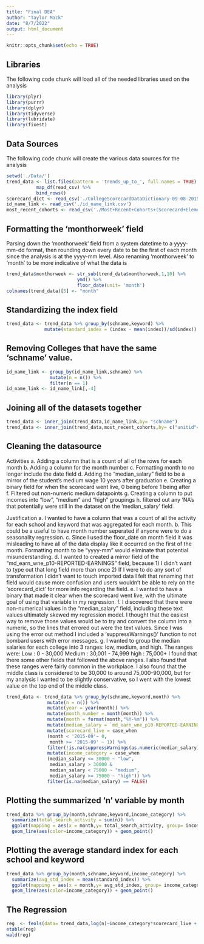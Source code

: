 ```yaml
---
title: "Final DEA"
author: "Taylor Mack"
date: "8/7/2022"
output: html_document
---
```


```r
knitr::opts_chunk$set(echo = TRUE)
```

## Libraries
The following code chunk will load all of the needed libraries used on the 
analysis

```r
library(plyr)
library(purrr)
library(dplyr)
library(tidyverse)
library(lubridate)
library(fixest)
```

## Data Sources

The following code chunk will create the various data sources for the analysis

```r
setwd('./Data/')
trend_data <- list.files(pattern = 'trends_up_to_', full.names = TRUE) %>%
           map_df(read_csv) %>%
           bind_rows()
scorecard_dict <- read_csv('./CollegeScorecardDataDictionary-09-08-2015.csv')
id_name_link <- read_csv('./id_name_link.csv')
most_recent_cohorts <- read_csv('./Most+Recent+Cohorts+(Scorecard+Elements).csv')
```
## Formatting the 'monthorweek' field

Parsing down the 'monthorweek' field from a system datetime to a yyyy-mm-dd format,
then rounding down every date to be the first of each month since the analysis is at the
yyyy-mm level. Also renaming 'monthorweek' to 'month' to be more indicative of what the data is

```r
trend_data$monthorweek <- str_sub(trend_data$monthorweek,1,10) %>%
                          ymd() %>%
                          floor_date(unit= 'month')
colnames(trend_data)[5] <- "month"
```

## Standardizing the index field

```r
trend_data <- trend_data %>% group_by(schname,keyword) %>%
              mutate(standard_index = (index - mean(index))/sd(index))
```

## Removing Colleges that have the same 'schname' value. 

```r
id_name_link <- group_by(id_name_link,schname) %>%
                mutate(n = n()) %>%
                filter(n == 1)
id_name_link <- id_name_link[,-4]
```

## Joining all of the datasets together

```r
trend_data <- inner_join(trend_data,id_name_link,by= "schname")
trend_data <- inner_join(trend_data,most_recent_cohorts,by= c("unitid"="UNITID","opeid"="OPEID"))
```

## Cleaning the datasource
  Activities
  a. Adding a column that is a count of all of the rows for each month
  b. Adding a column for the month number
  c. Formatting month to no longer include the date field
  d. Adding the "median_salary" field to be a mirror of the student's medium wage 10 years after        graduation
  e. Creating a binary field for when the scorecard went live, 0 being before 1 being after
  f. Filtered out non-numeric medium datapoints
  g. Creating a column to put incomes into "low", "medium" and "high" groupings
  h. filtered out any 'NA's that potentially were still in the dataset on the 'median_salary'
     field 
  
  Justification
  a. I wanted to have a column that was a count of all the activity for each school and keyword         that was aggregated for each month.
  b. This could be a useful to have month number seperated if anyone were to do a seasonality
     regression.
  c. Since I used the floor_date on month field it was misleading to have all of the data display       like it occurred on the first of the month. Formatting month to be "yyyy-mm" would eliminate
     that potential misunderstanding.
  d. I wanted to created a mirror field of the "md_earn_wne_p10-REPORTED-EARNINGS" field, because
     1) I didn't want to type out that long field more than once
     2) If I were to do any sort of transformation I didn't want to touch imported data
     I felt that renaming that field would cause more confusion and users wouldn't be able
     to rely on the 'scorecard_dict' for more info regarding the field.
  e. I wanted to have a binary that made it clear when the scorecard went live, with the ultimate
     goal of using that variable in my regression.
  f. I discovered that there were non-numerical values in the "median_salary" field, including 
     these text values ultimately skewed my regression model. I thought that the easiest way to 
     remove those values would be to try and convert the column into a numeric, so the lines that
     errored out were the text values. Since I was using the error out method I included a 
     'suppressWarnings()' function to not bombard users with error messages.
  g. I wanted to group the median salaries for each college into 3 ranges: low, medium, and high.
     The ranges were:
     Low : 0 - 30,000
     Medium : 30,001 - 74,999
     high : 75,000+
     I found that there some other fields that followed the above ranges. I also found that these       ranges were fairly common in the workplace. I also found that the middle class is considered
     to be 30,000 to around 75,000-90,000, but for my analysis I wanted to be slightly                  conservative, so I went with the lowest value on the top end of the middle class. 

```r
trend_data <- trend_data %>% group_by(schname,keyword,month) %>%
               mutate(n = n()) %>%
               mutate(year = year(month)) %>%
               mutate(month_number = month(month)) %>%
               mutate(month = format(month,"%Y-%m")) %>%
               mutate(median_salary = `md_earn_wne_p10-REPORTED-EARNINGS`) %>%
               mutate(scorecard_live = case_when
               (month < '2015-09'~ 0,
                month >= '2015-09' ~ 1)) %>%
               filter(!is.na(suppressWarnings(as.numeric(median_salary)))) %>%
               mutate(income_category = case_when
               (median_salary <= 30000 ~ "low",
                median_salary > 30000 &
                median_salary < 75000 ~ "medium",
                median_salary >= 75000 ~ "high")) %>%
               filter(is.na(median_salary) == FALSE)
```

## Plotting the summarized 'n' variable by month

```r
trend_data %>% group_by(month,schname,keyword,income_category) %>%
  summarize(total_search_activity = sum(n)) %>%
  ggplot(mapping = aes(x = month,y= total_search_activity, group= income_category)) +
  geom_line(aes(color=income_category)) + geom_point() 
```

## Plotting the average standard index for each school and keyword

```r
trend_data %>% group_by(month,schname,keyword,income_category) %>%
  summarize(avg_std_index = mean(standard_index)) %>%  
  ggplot(mapping = aes(x = month,y= avg_std_index, group= income_category)) +
  geom_line(aes(color=income_category)) + geom_point() 
```

## The Regression

```r
reg  <- feols(data= trend_data,log(n)~income_category*scorecard_live + standard_index)
etable(reg)
wald(reg)
```


